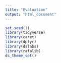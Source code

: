 ```yaml
---
title: "Evaluation"
output: "html_document"
---
```


```r
set.seed(1)
library(tidyverse)
library(caret)
library(dplyr)
library(dslabs)
library(rafalib)
ds_theme_set()
```


